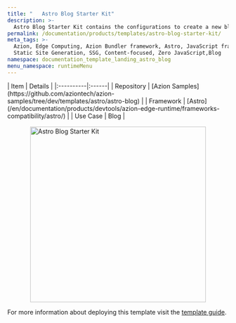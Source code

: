 ```yaml
---
title: "   Astro Blog Starter Kit"
description: >-
  Astro Blog Starter Kit contains the configurations to create a new blog page based on the Astro framework. After the deployment, you can interact with the default posts and interface that already exist in this template and customize them.
permalink: /documentation/products/templates/astro-blog-starter-kit/
meta_tags: >-
  Azion, Edge Computing, Azion Bundler framework, Astro, JavaScript frameworks,
  Static Site Generation, SSG, Content-focused, Zero JavaScript,Blog
namespace: documentation_template_landing_astro_blog
menu_namespace: runtimeMenu
---
```



<div class="[&_.flex.flex-col]:!gap-4 [&_.flex.flex-col]:md:!gap-8 [&_.flex.flex-col]:2xl:!gap-16">
  <SectionBasicContent
    titleTag="h2"
    description="This template contains the configurations to create a new blog page based on the Astro framework. After the deployment, you can interact with the default posts and interface that already exist in this template and customize them."
    buttons={[
      { label: "Deploy template", link: "https://console.azion.com/create/astro/astro-blog-starter-kit", outlined: false, icon: "ai ai-azion", iconPos: "left" },
      { label: "View demo", link: "https://uoe735cexd.map.azionedge.net/", severity: "secondary", target:"_blank" }
    ]}
  />
</div>

<div style="display: flex; gap: 1rem; align-items: center; flex-direction: row; flex-wrap: wrap;">
  <div style="flex: 1; min-width: 300px;">
    | Item | Details |
    |:----------|:------|
    | Repository | [Azion Samples](https://github.com/aziontech/azion-samples/tree/dev/templates/astro/astro-blog) |
    | Framework | [Astro](/en/documentation/products/devtools/azion-edge-runtime/frameworks-compatibility/astro/) |
    | Use Case | Blog |
  </div>
  <div style="display: flex; justify-content: center; align-items: center; flex: 1; min-width: 300px;">
    <img src="/assets/docs/images/uploads/template-showcase/astro/astro-blog-starter.png" width="400" alt="Astro Blog Starter Kit" style="max-width: 100%; height: auto;" />
  </div>
</div>

For more information about deploying this template visit the [template guide](/en/documentation/products/guides/astro-blog-starter-kit/).